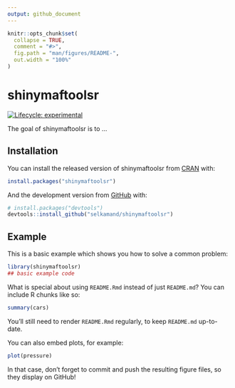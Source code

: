 ```yaml
---
output: github_document
---
```


<!-- README.md is generated from README.Rmd. Please edit that file -->

```r
knitr::opts_chunk$set(
  collapse = TRUE,
  comment = "#>",
  fig.path = "man/figures/README-",
  out.width = "100%"
)
```

# shinymaftoolsr

<!-- badges: start -->
[![Lifecycle: experimental](https://img.shields.io/badge/lifecycle-experimental-orange.svg)](https://www.tidyverse.org/lifecycle/#experimental)
<!-- badges: end -->

The goal of shinymaftoolsr is to ...

## Installation

You can install the released version of shinymaftoolsr from [CRAN](https://CRAN.R-project.org) with:

``` r
install.packages("shinymaftoolsr")
```

And the development version from [GitHub](https://github.com/) with:

``` r
# install.packages("devtools")
devtools::install_github("selkamand/shinymaftoolsr")
```
## Example

This is a basic example which shows you how to solve a common problem:

```r
library(shinymaftoolsr)
## basic example code
```

What is special about using `README.Rmd` instead of just `README.md`? You can include R chunks like so:

```r
summary(cars)
```

You'll still need to render `README.Rmd` regularly, to keep `README.md` up-to-date.

You can also embed plots, for example:

```r
plot(pressure)
```

In that case, don't forget to commit and push the resulting figure files, so they display on GitHub!
